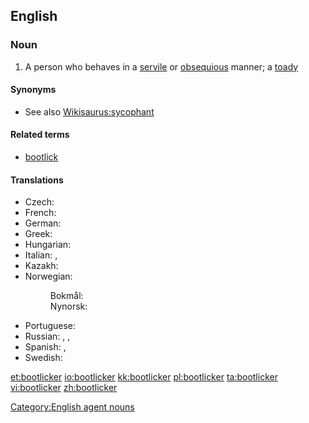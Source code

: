 ==English==

===Noun===
{{en-noun}}

# A person who behaves in a [[servile]] or [[obsequious]] manner; a [[toady]]

====Synonyms====
* See also [[Wikisaurus:sycophant]]

====Related terms====
* [[bootlick]]

====Translations====
{{trans-top|bootlick}}
* Czech: {{t|cs|patolízal|m}}
* French: {{t+|fr|lèche-bottes|m|f}}
* German: {{t+|de|Speichellecker|m}}
* Greek: {{t|el|γλύφτης|m|tr=gliftis}}
* Hungarian: {{t|hu|talpnyaló}}
* Italian: {{t+|it|ruffiano|m}}, {{t|it|leccapiedi}}
* Kazakh: {{t|kk|жарбақ|tr=jarbaq|sc=Cyrl}}
* Norwegian:
*: Bokmål: {{t+|no|spyttslikker|m}}
*: Nynorsk: {{t|nn|spyttslikkar|m}}
{{trans-mid}}
* Portuguese: {{t+|pt|puxa-saco|m|f}}
* Russian: {{t+|ru|подхалим|m|sc=Cyrl|tr=podxalím}}, {{t+|ru|льстец|m|sc=Cyrl|tr=l'stec}}, {{t+|ru|лизоблюд|m|sc=Cyrl|tr=lizobljúd}}
* Spanish: {{t+|es|zalamero|m}},  {{t|es|zalamera|f}}
* Swedish: {{t+|sv|rövslickare|c}}
{{trans-bottom}}

[[Category:English agent nouns]]

[[et:bootlicker]]
[[io:bootlicker]]
[[kk:bootlicker]]
[[pl:bootlicker]]
[[ta:bootlicker]]
[[vi:bootlicker]]
[[zh:bootlicker]]